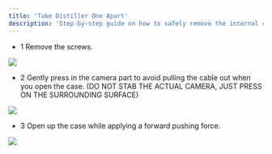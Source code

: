 ```yaml
---
title: 'Take Distiller One Apart'
description: 'Step-by-step guide on how to safely remove the internal components of Distiller One without damaging anything'
---
```


- 1 Remove the screws.

<img src="images/takeaparts/step1"/>

- 2 Gently press in the camera part to avoid pulling the cable out when you open the case. (DO NOT STAB THE ACTUAL CAMERA, JUST PRESS ON THE SURROUNDING SURFACE)

<img src="images/takeaparts/step2"/>

- 3 Open up the case while applying a forward pushing force.

<img src="images/takeaparts/step3"/>